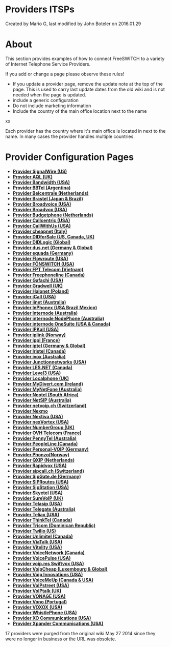 
# Providers ITSPs 

 Created by  Mario G, last modified by  John Boteler on 2016.01.29

# About

This section provides examples of how to connect FreeSWITCH to a variety of Internet Telephone Service Providers.

If you add or change a page please observe these rules!

* If you update a provider page, remove the update note at the top of the page. This is used to carry last update dates from the old wiki and is not needed when the page is updated.
* include a generic configuration
* Do not include marketing information
* Include the country of the main office location next to the name

xx

Each provider has the country where it's main office is located in next to the name. In many cases the provider handles multiple countries.

# Provider Configuration Pages

* **[Provider SignalWire (US)](./20709712.mdx#-freeswitch--provider-signalwire-us-)**
* **[Provider AQL (UK)](./2883627.mdx#aqlcomhttpaqlcom)**
* **[Provider Bandwidth (USA)](./2883631.mdx#bandwidthcomhttpbandwidthcom)**
* **[Provider BBTel (Argentina)](./2883633.mdx#bbtelnet-argentina)**
* **[Provider Belcentrale (Netherlands)](./2883643.mdx#belcentralenlhttpbelcentralenl)**
* **[Provider Brastel (Japan & Brazil)](./2883645.mdx#brastelcomhttpbrastelcom)**
* **[Provider Broadvoice (USA)](./2883657.mdx#dns-srv-and-broadvoice)**
* **[Provider Broadvox (USA)](./2883699.mdx#srv-records)**
* **[Provider Budgetphone (Netherlands)](./2883666.mdx#budgetphonenlhttpwwwbudgetphonenl)**
* **[Provider Callcentric (USA)](./2883670.mdx#-freeswitch--provider-callcentric-usa-)**
* **[Provider CallWithUs (USA)](./2883680.mdx#callwithuscomhttpcallwithuscom)**
* **[Provider cheapnet (Italy)](./2883682.mdx#cheapnetithttpcheapnetit)**
* **[Provider DIDforSale (US, Canada, UK)](./2883684.mdx#didforsalecomhttpdidforsalecom)**
* **[Provider DIDLogic (Global)](./2883686.mdx#didlogiccomhttpdidlogiccom)**
* **[Provider dus.net (Germany & Global)](./2883688.mdx#dusnethttpwwwdusnet)**
* **[Provider equada (Germany)](./10289417.mdx#about)**
* **[Provider Flowroute (USA)](./2883692.mdx#flowroutecomhttpflowroutecom)**
* **[Provider FŌNSWITCH (USA)](./2883695.mdx#-freeswitch--provider-fnswitch-usa-)**
* **[Provider FPT Telecom (Vietnam)](./5046346.mdx#-freeswitch--provider-fpt-telecom-vietnam-)**
* **[Provider Freephoneline (Canada)](./2883697.mdx#dialplan-setup)**
* **[Provider Gafachi (USA)](./2883707.mdx#gafachicomhttpgafachicom)**
* **[Provider Gradwell (UK)](./2883709.mdx#gradwellcomhttpgradwellcom)**
* **[Provider Halonet (Poland)](./2883711.mdx#halonetplhttphalonetpl)**
* **[Provider iCall (USA)](./2883713.mdx#icallcomhttpicallcom)**
* **[Provider iinet (Australia)](./2883717.mdx#warning)**
* **[Provider InPhonex (USA Brazil Mexico)](./2883719.mdx#inphonexcomhttpinphonexcom)**
* **[Provider Internode (Australia)](./2883721.mdx#internodeonnethttpinternodeonnet)**
* **[Provider internode NodePhone (Australia)](./2883814.mdx#internodeonnethttpinternodeonnet)**
* **[Provider internode OneSuite (USA & Canada)](./2883819.mdx#onesuitecomhttpwwwonesuitecom)**
* **[Provider IPKall (USA)](./2883723.mdx#ipkallcomhttpipkallcom)**
* **[Provider iplink (Norway)](./2883725.mdx#iplinkcomhttpiplinkcom)**
* **[Provider ippi (France)](./2883729.mdx#ippicomhttpippicom)**
* **[Provider iptel (Germany & Global)](./2883727.mdx#iptelorghttpiptelorg)**
* **[Provider Iristel (Canada)](./2883733.mdx#iristelcomhttpiristelcom)**
* **[Provider ivox (Australia)](./2883735.mdx#for-outbound-calls-to-work)**
* **[Provider Junctionnetworks (USA)](./2883740.mdx#-freeswitch--provider-junctionnetworks-usa-)**
* **[Provider LES.NET (Canada)](./2883742.mdx#lesnethttplesnet)**
* **[Provider Level3 (USA)](./2883744.mdx#level3comhttplevel3com)**
* **[Provider Localphone (UK)](./2883746.mdx#-freeswitch--provider-localphone-uk-)**
* **[Provider MyDivert.com (Ireland)](./2883779.mdx#mydivertcomhttpwwwmydivertcom)**
* **[Provider MyNetFone (Australia)](./2883782.mdx#references)**
* **[Provider Neotel (South Africa)](./2883786.mdx#domain-ip)**
* **[Provider NetSIP (Australia)](./2883810.mdx#comments)**
* **[Provider netvoip.ch (Switzerland)](./2883812.mdx#inbound-calling)**
* **[Provider Nexmo](./Provider-Nexmo_6587737.mdx#notes)**
* **[Provider Nextiva (USA)](./2883800.mdx#troubleshooting-)**
* **[Provider nexVortex (USA)](./2883808.mdx#nexvortexcomhttpnexvortexcom)**
* **[Provider NumberGroup (UK)](./2883816.mdx#-freeswitch--provider-numbergroup-uk-)**
* **[Provider OVH Telecom (France)](./2883821.mdx#-freeswitch--provider-ovh-telecom-france-)**
* **[Provider PennyTel (Australia)](./2883823.mdx#-freeswitch--provider-pennytel-australia-)**
* **[Provider PeopleLine (Canada)](./2883827.mdx#-freeswitch--provider-peopleline-canada-)**
* **[Provider Personal-VOIP (Germany)](./2883829.mdx#-freeswitch--provider-personal-voip-germany-)**
* **[Provider Phonzo(Norway)](./2883831.mdx#-freeswitch--provider-phonzonorway-)**
* **[Provider QXIP (Netherlands)](./2883833.mdx#sample-gateway)**
* **[Provider Rapidvox (USA)](./2883835.mdx#-freeswitch--provider-rapidvox-usa-)**
* **[Provider sipcall.ch (Switzerland)](./2883838.mdx#wwwsipcallchhttpwwwsipcallch)**
* **[Provider SipGate.de (Germany)](./2883840.mdx#wwwsipgatedehttpwwwsipgatede)**
* **[Provider SIPRoutes (USA)](./2883847.mdx#-freeswitch--provider-siproutes-usa-)**
* **[Provider SipStation (USA)](./2883850.mdx#-freeswitch--provider-sipstation-usa-)**
* **[Provider Skyetel (USA)](./39419968.mdx#-or)**
* **[Provider SureVoIP (UK)](./2883852.mdx#-freeswitch--provider-surevoip-uk-)**
* **[Provider Telasip (USA)](./2883856.mdx#-freeswitch--provider-telasip-usa-)**
* **[Provider Telegate (Australia)](./2883905.mdx#-freeswitch--provider-telegate-australia-)**
* **[Provider Teliax (USA)](./2883854.mdx#-freeswitch--provider-teliax-usa-)**
* **[Provider ThinkTel (Canada)](./2883860.mdx#-freeswitch--provider-thinktel-canada-)**
* **[Provider Tricom (Dominican Republic)](./2883862.mdx#wwwtricomnethttpwwwtricomnet)**
* **[Provider Twilio (US)](./2883943.mdx#-freeswitch--provider-twilio-us-)**
* **[Provider Unlimitel (Canada)](./2883864.mdx#-freeswitch--provider-unlimitel-canada-)**
* **[Provider ViaTalk (USA)](./2883866.mdx#-freeswitch--provider-viatalk-usa-)**
* **[Provider Vitelity (USA)](./2883868.mdx#notes)**
* **[Provider VoiceNetwork (Canada)](./2883878.mdx#-freeswitch--provider-voicenetwork-canada-)**
* **[Provider VoicePulse (USA)](./2883880.mdx#voicepulse-warning)**
* **[Provider voip.ms Swiftvox (USA)](./2883894.mdx#config)**
* **[Provider VoipCheap (Luxembourg & Global)](./2883885.mdx#about-voipcheap)**
* **[Provider Voip Innovations (USA)](./2883882.mdx#inbound-calling)**
* **[Provider VoiceMeUp (Canada & USA)](./2883874.mdx#comments)**
* **[Provider VoIPstreet (USA)](./2883887.mdx#voipstreetcomhttpvoipstreetcom)**
* **[Provider VoIPtalk (UK)](./2883890.mdx#-freeswitch--provider-voiptalk-uk-)**
* **[Provider VONAGE (USA)](./2883896.mdx#-freeswitch--provider-vonage-usa-)**
* **[Provider Vono (Portugal)](./2883898.mdx#-freeswitch--provider-vono-portugal-)**
* **[Provider VOXOX (USA)](./2883858.mdx#-freeswitch--provider-voxox-usa-)**
* **[Provider WhistlePhone (USA)](./2883900.mdx#-freeswitch--provider-whistlephone-usa-)**
* **[Provider XO Communications (USA)](./3966198.mdx#-freeswitch--provider-xo-communications-usa-)**
* **[Provider Xpander Communications (USA)](./2883902.mdx#-freeswitch--provider-xpander-communications-usa-)**

17 providers were purged from the original wiki May 27 2014 since they were no longer in business or the URL was obsolete.


